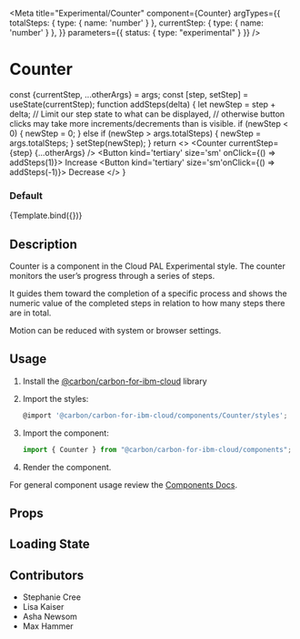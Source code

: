 
<Meta
  title="Experimental/Counter"
  component={Counter}
  argTypes={{
    totalSteps: { type: { name: 'number' } }, currentStep: { type: { name: 'number' } },
  }}
  parameters={{ status: { type: "experimental" } }}
/>

# Counter

  const {currentStep, ...otherArgs} = args;
  const [step, setStep] = useState(currentStep);
  function addSteps(delta) {
    let newStep = step + delta;
    // Limit our step state to what can be displayed,
    // otherwise button clicks may take more increments/decrements than is visible.
    if (newStep < 0) {
      newStep = 0;
    } else if (newStep > args.totalSteps) {
      newStep = args.totalSteps;
    }
    setStep(newStep);
  }
  return <>
    <Counter currentStep={step} {...otherArgs} />
    <Button kind='tertiary' size='sm' onClick={() => addSteps(1)}>
        Increase
    </Button>
    <Button kind='tertiary' size='sm'onClick={() => addSteps(-1)}>
        Decrease
    </Button>
    </>
}

### Default

<Canvas>
  <Story
    name="Default"
    args={{totalSteps:5, currentStep:0}}
  >
    {Template.bind({})}
  </Story>
</Canvas>

## Description

Counter is a component in the Cloud PAL Experimental style. The counter monitors the user’s progress through a series of steps. 

It guides them toward the completion of a specific process and shows the numeric value of the completed steps in relation to how many steps there are in total.

Motion can be reduced with system or browser settings.

## Usage

1.  Install the [@carbon/carbon-for-ibm-cloud](https://pages.github.ibm.com/cdai-design/cloud-pal/cloudpal-guidance/cloudpal-v2/migration-guides/#installing-and-using-the-new-packages) library
2.  Import the styles:

    ```js
    @import '@carbon/carbon-for-ibm-cloud/components/Counter/styles';
    ```

3.  Import the component:

    ```js
    import { Counter } from "@carbon/carbon-for-ibm-cloud/components";
    ```

4.  Render the component.

For general component usage review the [Components Docs](https://pages.github.ibm.com/ibmcloud/pal/development-guidelines/components/overview).

## Props

<ArgsTable of={Counter} />

## Loading State

<Canvas>
  <Story
    name="Skeleton"
  >
    <Counter.Skeleton />
  </Story>
</Canvas>

## Contributors

- Stephanie Cree
- Lisa Kaiser
- Asha Newsom
- Max Hammer